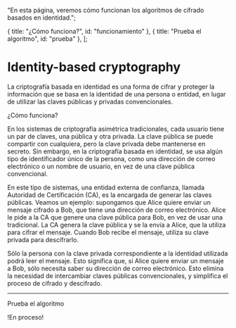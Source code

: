 
  "En esta página, veremos cómo funcionan los algoritmos de cifrado basados en identidad.";

  { title: "¿Cómo funciona?", id: "funcionamiento" },
  { title: "Prueba el algoritmo", id: "prueba" },
];

# Identity-based cryptography 

La criptografía basada en identidad es una forma de cifrar y proteger la información que
se basa en la identidad de una persona o entidad, en lugar de utilizar las claves públicas
y privadas convencionales.

<Heading level={2} id="funcionamiento">
  ¿Cómo funciona?
</Heading>

En los sistemas de criptografía asimétrica tradicionales, cada usuario tiene un par de
claves, una pública y otra privada. La clave pública se puede compartir con cualquiera,
pero la clave privada debe mantenerse en secreto. Sin embargo, en la criptografía basada
en identidad, se usa algún tipo de identificador único de la persona, como una dirección
de correo electrónico o un nombre de usuario, en vez de una clave pública convencional.

En este tipo de sistemas, una entidad externa de confianza, llamada Autoridad de
Certificación (CA), es la encargada de generar las claves públicas. Veamos un ejemplo:
supongamos que Alice quiere enviar un mensaje cifrado a Bob, que tiene una dirección de
correo electrónico. Alice le pide a la CA que genere una clave pública para Bob, en vez de
usar una tradicional. La CA genera la clave pública y se la envía a Alice, que la utiliza
para cifrar el mensaje. Cuando Bob recibe el mensaje, utiliza su clave privada para
descifrarlo.

Sólo la persona con la clave privada correspondiente a la identidad utilizada podrá leer
el mensaje. Esto significa que, si Alice quiere enviar un mensaje a Bob, sólo necesita
saber su dirección de correo electrónico. Esto elimina la necesidad de intercambiar claves
públicas convencionales, y simplifica el proceso de cifrado y descifrado.

---

<Heading level={2} id="prueba">
  Prueba el algoritmo
</Heading>

!En proceso!
